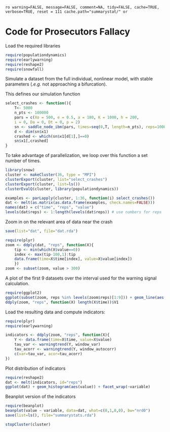`ro warning=FALSE, message=FALSE, comment=NA, tidy=FALSE, cache=TRUE, verbose=TRUE, reset = 111 cache.path="summarystat/" or`

# Code for Prosecutors Fallacy 

Load the required libraries
 
``` r
require(populationdynamics)
require(earlywarning)
require(reshape2)
require(snowfall)
````

Simulate a dataset from the full individual, nonlinear model, with stable parameters (*.e.g.* not approaching a bifurcation).

This defines our simulation function

``` r
select_crashes <- function(){
	T<- 5000
	n_pts <- 100000
	pars = c(Xo = 500, e = 0.5, a = 180, K = 1000, h = 200,
    i = 0, Da = 0, Dt = 0, p = 2)
	sn <- saddle_node_ibm(pars, times=seq(0,T, length=n_pts), reps=1000)
	d <- dim(sn$x1)
	crashed <- which(sn$x1[d[1],]==0)
	sn$x1[,crashed] 
}
````

To take advantage of parallelization, we loop over this function a set number of times.  
``` r
library(snow)
cluster <- makeCluster(36, type = "MPI")
clusterExport(cluster, list="select_crashes")
clusterExport(cluster, list=ls())
clusterEvalQ(cluster, library(populationdynamics))
```


``` r
examples <- parLapply(cluster, 1:36, function(i) select_crashes())
dat <- melt(as.matrix(as.data.frame(examples, check.names=FALSE)))
names(dat) = c("time", "reps", "value")
levels(dat$reps) <- 1:length(levels(dat$reps)) # use numbers for reps
````

Zoom in on the relevant area of data near the crash


``` r
save(list="dat", file="dat.rda")
````

``` r
require(plyr)
zoom <- ddply(dat, "reps", function(X){
    tip <- min(which(X$value==0))
    index <- max(tip-100,1):tip
    data.frame(time=X$time[index], value=X$value[index])
    })
zoom <- subset(zoom, value > 300)
````




A plot of the first 9 datasets over the interval used for the warning signal calculation.

``` r
require(ggplot2)
ggplot(subset(zoom, reps %in% levels(zoom$reps)[1:9])) + geom_line(aes(time, value)) + facet_wrap(~reps, scales="free")
ddply(zoom, "reps", function(X) length(X$time))$V1
````


Load the resulting data and compute indicators:

``` r
require(plyr)
require(earlywarning)

indicators <- ddply(zoom, "reps", function(X){
    Y <- data.frame(time=X$time, value=X$value)
    tau_var <- warningtrend(Y, window_var)
    tau_acorr <- warningtrend(Y, window_autocorr)
    c(var=tau_var, acor=tau_acorr)
})

````

Plot distribution of indicators

``` r
require(reshape2)
dat <- melt(indicators, id="reps")
ggplot(dat) + geom_histogram(aes(value)) + facet_wrap(~variable)
````

Beanplot version of the indicators

``` r
require(beanplot)
beanplot(value ~ variable, data=dat, what=c(0,1,0,0), bw="nrd0")
save(list=ls(), file="summarystats.rda")
````

``` r
stopCluster(cluster)
````



